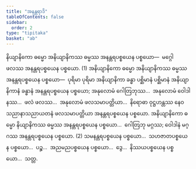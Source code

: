 ```yaml
---
title: "အနန္တရာဒိ"
tableOfContents: false
sidebar:
  order: 2
type: "tipitaka"
basket: "ab"
---
```



<DynamicBreadcrumb />

<Division number="317">

<Paragraph number="4749">
နိယျာနိကော ဓမ္မော အနိယျာနိကဿ ဓမ္မဿ အနန္တရပစ္စယေန ပစ္စယော—  မဂ္ဂေါ ဖလဿ အနန္တရပစ္စယေန ပစ္စယော. (1)
</Paragraph>

<Paragraph number="4750">
အနိယျာနိကော ဓမ္မော အနိယျာနိကဿ ဓမ္မဿ အနန္တရပစ္စယေန ပစ္စယော—  ပုရိမာ ပုရိမာ အနိယျာနိကာ ခန္ဓာ ပစ္ဆိမာနံ ပစ္ဆိမာနံ အနိယျာနိကာနံ ခန္ဓာနံ အနန္တရပစ္စယေန ပစ္စယော; အနုလောမံ ဂေါတြဘုဿ…  အနုလောမံ ဝေါဒါနဿ…  ဖလံ ဖလဿ…  အနုလောမံ ဖလသမာပတ္တိယာ…  နိရောဓာ ဝုဋ္ဌဟန္တဿ နေဝသညာနာသညာယတနံ ဖလသမာပတ္တိယာ အနန္တရပစ္စယေန ပစ္စယော. အနိယျာနိကော ဓမ္မော နိယျာနိကဿ ဓမ္မဿ အနန္တရပစ္စယေန ပစ္စယော…  ဂေါတြဘု မဂ္ဂဿ; ဝေါဒါနံ မဂ္ဂဿ အနန္တရပစ္စယေန ပစ္စယော. (2)
</Paragraph>

<Paragraph number="4751">
သမနန္တရပစ္စယေန ပစ္စယော…  သဟဇာတပစ္စယေန ပစ္စယော…  ပဉ္စ…  အညမညပစ္စယေန ပစ္စယော…  ဒွေ…  နိဿယပစ္စယေန ပစ္စယော…  သတ္တ.
</Paragraph>
</Division>